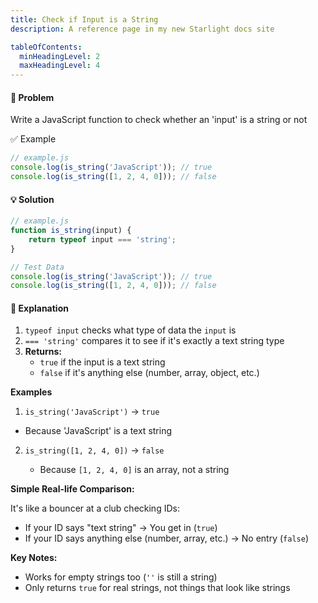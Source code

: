 ```yaml
---
title: Check if Input is a String
description: A reference page in my new Starlight docs site

tableOfContents:
  minHeadingLevel: 2
  maxHeadingLevel: 4
---
```


#### 🧠 Problem

Write a JavaScript function to check whether an 'input' is a string or not

✅ Example

```js
// example.js
console.log(is_string('JavaScript')); // true
console.log(is_string([1, 2, 4, 0])); // false
```

#### 💡 Solution

```js
// example.js
function is_string(input) {
    return typeof input === 'string';
}

// Test Data
console.log(is_string('JavaScript')); // true
console.log(is_string([1, 2, 4, 0])); // false
```

#### 📘 Explanation

1. `typeof input` checks what type of data the `input` is
2. `=== 'string'` compares it to see if it's exactly a text string type
3. **Returns:**
	- `true` if the input is a text string
	- `false` if it's anything else (number, array, object, etc.)


**Examples**

1. `is_string('JavaScript')` → `true`

  - Because 'JavaScript' is a text string

2. `is_string([1, 2, 4, 0])` → `false`

	- Because `[1, 2, 4, 0]` is an array, not a string

**Simple Real-life Comparison:**

It's like a bouncer at a club checking IDs:

- If your ID says "text string" → You get in (`true`)
- If your ID says anything else (number, array, etc.) → No entry (`false`)

**Key Notes:**

- Works for empty strings too (`''` is still a string)
- Only returns `true` for real strings, not things that look like strings





